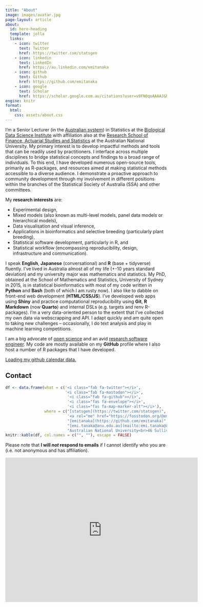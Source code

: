 ```yaml
---
title: "About"
image: images/avatar.jpg
page-layout: article
about:
  id: hero-heading
  template: jolla
  links:
    - icon: twitter
      text: Twitter
      href: https://twitter.com/statsgen
    - icon: linkedin
      text: LinkedIn
      href: https://au.linkedin.com/emitanaka
    - icon: github
      text: Github
      href: https://github.com/emitanaka
    - icon: google
      text: Scholar
      href: https://scholar.google.com.au/citations?user=v8FN0qoAAAAJ&hl=en
engine: knitr
format:
  html:
    css: assets/about.css
---
```




:::{#hero-heading}

:::


I'm a Senior Lecturer (in the [Australian system](https://emitanaka.org/posts/2022-06-30-academic-ranks/)) in Statistics at the [Biological Data Science Institute](https://bdsi.anu.edu.au/) with affiliation also at the [Research School of Finance, Actuarial Studies and Statistics](https://rsfas.anu.edu.au/) at the Australian National University. My primary interest is to develop impactful methods and tools that can be readily used by practitioners. I interface across multiple disciplines to bridge statistical concepts and findings to a broad range of individuals. To this end, I have developed numerous open-source tools, primarily as R-packages, and resources aimed at making statistical methods accessible to a diverse audience. I demonstrate a proactive approach to community development through my involvement in different positions within the branches of the Statistical Society of Australia (SSA) and other committees. 


My **research interests** are:

* [Experimental design]{.highlight-color},
* [Mixed models]{.highlight-color} (also known as multi-level models, panel data models or hierarchical models),
* [Data visualisation]{.highlight-color} and [visual inference]{.highlight-color},
* Applications in [bioinformatics]{.highlight-color} and [selective breeding]{.highlight-color} (particularly plant breeding),
* [Statistical software development]{.highlight-color}, particularly in R, and
* [Statistical workflow]{.highlight-color} (encompassing reproducibility, design, infrastructure and communication).

I speak **English**, **Japanese** (conversational) and **R** (base + tidyverse) fluently. I've lived in Australia almost all of my life (+-10 years standard deviation) and my university major was mathematics and statistics. My PhD, obtained at the School of Mathematics and Statistics, University of Sydney in 2015, is in statistical bioinformatics with most of my code written in **Python** and **Bash** (both of which I am rusty now). I also like to dabble on front-end web development (**HTML/CSS/JS**). I've developed web apps using **Shiny** and practice computational reproducibility using **Git**, **R Markdown** (now **Quarto**) and internal DSLs (e.g. targets and renv R-packages). I'm a very data-oriented person to the extent that I've collected my own data via webscrapping and API. I adapt quickly and am quite open to taking new challenges -- occasionally, I do text analysis and play in machine learning competitions.


I am a big advocate of [open science](https://en.wikipedia.org/wiki/Open_science) and an avid [research software engineer](https://ukrse.github.io/who.html). My code are mostly available on my **GitHub** profile where I also host a number of R packages that I have developed. 

<script
  src="https://unpkg.com/github-calendar@latest/dist/github-calendar.min.js">
</script>

<div class="l-body-outset">
<a href="https://github.com/emitanaka">
<div class="calendar">
Loading my github calendar data.
</div>
</a>
</div>

<script>
GitHubCalendar(".calendar", "emitanaka", { responsive: true });
</script>



## Contact

```r
df <- data.frame(what = c('<i class="fab fa-twitter"></i>',
                          '<i class="fab fa-mastodon"></i>',
                           '<i class="fab fa-github"></i>',
                           '<i class="fas fa-envelope"></i>',
                           '<i class="fas fa-map-marker-alt"></i>'),
                 where = c("[statsgen](https://twitter.com/statsgen)",
                           '<a rel="me" href="https://fosstodon.org/@emitanaka">emitanaka@fosstodon.org</a>',
                           "[emitanaka](https://github.com/emitanaka)",
                           "[emi.tanaka@anu.edu.au](mailto:emi.tanaka@anu.edu.au)",
                           "Australian National University<br>46 Sullivan's Creek Road<br>R. N. Robertson Building Room S307<br>Acton, ACT 2601<br>Australia"))
knitr::kable(df, col.names = c("", ""), escape = FALSE)
```

Please note that **I will _not_ respond to emails** if I cannot identify who you are (i.e. not anonymous and has affiliation).

<iframe src="https://www.google.com/maps/embed?pb=!1m18!1m12!1m3!1d6295.515255474787!2d145.12875712778913!3d-37.912727512934026!2m3!1f0!2f0!3f0!3m2!1i1024!2i768!4f13.1!3m3!1m2!1s0x6ad66acc45278df1%3A0xfe786f1adcff05ff!2sMonash%20Faculty%20of%20Education!5e0!3m2!1sen!2sau!4v1650943417753!5m2!1sen!2sau" width="600" height="450" style="border:0;" allowfullscreen="" loading="lazy" referrerpolicy="no-referrer-when-downgrade"></iframe>
